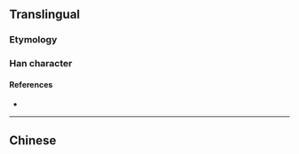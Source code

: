 {{also|滅}}
{{character info}}
==Translingual==

===Etymology===
{{Han simp|烕|f=戊|t=&nbsp;}}

===Han character===
{{Han char|rn=86|rad=火|as=01|sn=5|four=|canj=MF,XMF|ids=⿱一火}}

====References====
* {{Han ref|kx=0665.031|hdz=32188.010|uh=706D|ud=28781}}

----

==Chinese==
{{zh-see|滅}}